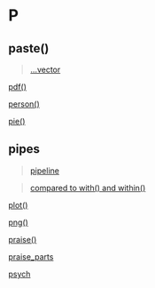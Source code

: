 # P {-}

## paste() {-}

> [...vector](https://linkedin-learning.pxf.io/rwkly_vector)

[pdf()](linkedin-learning.pxf.io/rweekly_plottofile)

[person()](https://linkedin-learning.pxf.io/rweekly_person)

[pie()](linkedin-learning.pxf.io/rweekly_piechart)

## pipes

> [pipeline](https://linkedin-learning.pxf.io/rweekly_pipeline)

> [compared to with() and within()](https://linkedin-learning.pxf.io/rweekly_with)

[plot()](https://linkedin-learning.pxf.io/plot)

[png()](linkedin-learning.pxf.io/rweekly_plottofile)

[praise()](https://linkedin-learning.pxf.io/rweekly_fun)

[praise_parts](https://linkedin-learning.pxf.io/rweekly_fun)

[psych](https://linkedin-learning.pxf.io/rweekly_clipboard)
